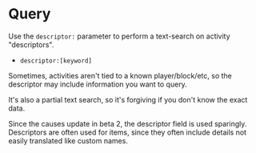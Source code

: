 # Query

Use the `descriptor:` parameter to perform a text-search on activity "descriptors".

- `descriptor:[keyword]`

Sometimes, activities aren't tied to a known player/block/etc, so the descriptor may include information you want to query.

It's also a partial text search, so it's forgiving if you don't know the exact data.

Since the causes update in beta 2, the descriptor field is used sparingly. Descriptors are often used for items, since they often include details not easily translated like custom names.
